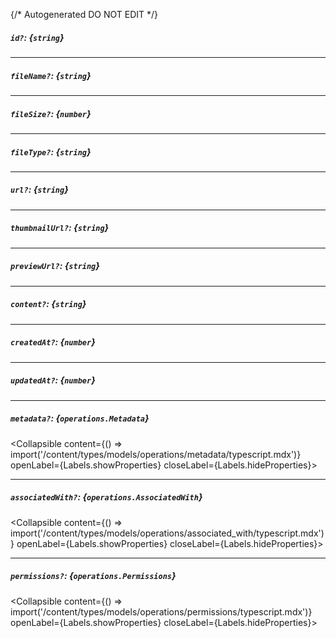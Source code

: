 {/* Autogenerated DO NOT EDIT  */}

##### `id?`: *{`string`}*

---
##### `fileName?`: *{`string`}*

---
##### `fileSize?`: *{`number`}*

---
##### `fileType?`: *{`string`}*

---
##### `url?`: *{`string`}*

---
##### `thumbnailUrl?`: *{`string`}*

---
##### `previewUrl?`: *{`string`}*

---
##### `content?`: *{`string`}*

---
##### `createdAt?`: *{`number`}*

---
##### `updatedAt?`: *{`number`}*

---
##### `metadata?`: *{`operations.Metadata`}*
<Collapsible content={() => import('/content/types/models/operations/metadata/typescript.mdx')} openLabel={Labels.showProperties} closeLabel={Labels.hideProperties}>
</Collapsible>

---
##### `associatedWith?`: *{`operations.AssociatedWith`}*
<Collapsible content={() => import('/content/types/models/operations/associated_with/typescript.mdx')} openLabel={Labels.showProperties} closeLabel={Labels.hideProperties}>
</Collapsible>

---
##### `permissions?`: *{`operations.Permissions`}*
<Collapsible content={() => import('/content/types/models/operations/permissions/typescript.mdx')} openLabel={Labels.showProperties} closeLabel={Labels.hideProperties}>
</Collapsible>


